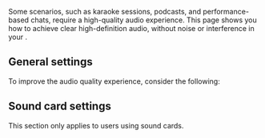 
Some scenarios, such as karaoke sessions, podcasts, and performance-based chats, require a high-quality audio experience. This page shows you how to achieve clear high-definition audio, without noise or interference in your <Vpl k="CLIENT" />.

<PlatformWrapper notAllowed="react-js, unreal, blueprint">

## General settings

To improve the audio quality experience, consider the following:

<GeneralSettings />

## Sound card settings

This section only applies to users using sound cards.

<SoundCardSettings />

</PlatformWrapper>
<PlatformWrapper platform="react-js, unreal, blueprint">
<NotAvailable />
</PlatformWrapper>
